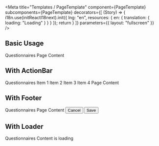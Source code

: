 


<Meta
  title="Templates / PageTemplate"
  component={PageTemplate}
  subcomponents={PageTemplate}
  decorators={[
    (Story) => {
      i18n.use(initReactI18next).init({
        lng: "en",
        resources: {
          en: {
            translation: {
              loading: "Loading"
            }
          }
        }
      });
      return <Story />
    }
  ]}
  parameters={{
    layout: "fullscreen"
  }}
/>

## Basic Usage

<Canvas>
  <Story name="Basic" args={{}}>
    <PageTemplate>
      <PageBreadcrumbs>
        <Breadcrumbs>
          <Breadcrumb>Questionnaires</Breadcrumb>
        </Breadcrumbs>
      </PageBreadcrumbs>
      <PageHeader title="Template example" />
      <PageContent>
        Page Content
      </PageContent>
    </PageTemplate>
  </Story>
</Canvas>

## With ActionBar

<Canvas>
  <Story name="with ActionBar" args={{}}>
    <PageTemplate>
      <PageBreadcrumbs>
        <Breadcrumbs>
          <Breadcrumb>Questionnaires</Breadcrumb>
        </Breadcrumbs>
      </PageBreadcrumbs>
      <PageActionBar justifyContent="flex-end">
        <DropdownMenu label="Actions">
          <DropdownMenuList>
            <DropdownMenuItem>Item 1</DropdownMenuItem>
            <DropdownMenuItem>Item 2</DropdownMenuItem>
            <DropdownMenuItem>Item 3</DropdownMenuItem>
            <DropdownMenuItem>Item 4</DropdownMenuItem>
          </DropdownMenuList>
        </DropdownMenu>
      </PageActionBar>
      <PageHeader title="Template example" />
      <PageContent>
        Page Content
      </PageContent>
    </PageTemplate>
  </Story>
</Canvas>

## With Footer

<Canvas>
  <Story name="with Footer" args={{}}>
    <PageTemplate>
      <PageBreadcrumbs>
        <Breadcrumbs>
          <Breadcrumb>Questionnaires</Breadcrumb>
        </Breadcrumbs>
      </PageBreadcrumbs>
      <PageHeader title="Template example" />
      <PageContent>
        Page Content
      </PageContent>
      <PageFooter>
        <Button>Cancel</Button>
        <Button colorScheme="primary">Save</Button>
      </PageFooter>
    </PageTemplate>
  </Story>
</Canvas>

## With Loader

<Canvas>
  <Story name="with Loader" args={{}}>
    <PageTemplate>
      <PageBreadcrumbs>
        <Breadcrumbs>
          <Breadcrumb>Questionnaires</Breadcrumb>
        </Breadcrumbs>
      </PageBreadcrumbs>
      <PageHeader title="Template example" />
      <PageContent loading>
        Content is loading
      </PageContent>
    </PageTemplate>
  </Story>
</Canvas>
